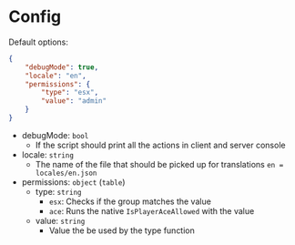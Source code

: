 # Config

Default options:
```json showLineNumbers
{
    "debugMode": true,
    "locale": "en",
    "permissions": {
        "type": "esx",
        "value": "admin"
    }
}
```
- debugMode: `bool`
    - If the script should print all the actions in client and server console
- locale: `string`
    - The name of the file that should be picked up for translations `en = locales/en.json`
- permissions: `object` (`table`)
    - type: `string`
        - `esx`: Checks if the group matches the value
        - `ace`: Runs the native `IsPlayerAceAllowed` with the value
    - value: `string`
        - Value the be used by the type function

